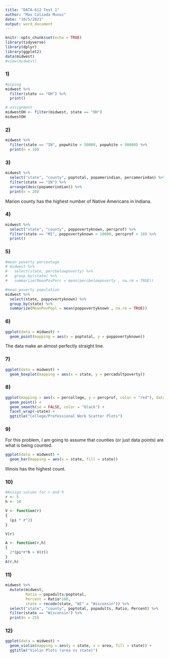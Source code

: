```yaml
---
title: "DATA-612 Test 1"
author: "Max Calzada Munoz"
date: "10/5/2021"
output: word_document
---
```


```r
knitr::opts_chunk$set(echo = TRUE)
library(tidyverse)
library(dplyr)
library(ggplot2) 
data(midwest)
#view(midwest)
```

### 1)

```r
#piping
midwest %>%
  filter(state == "OH") %>%
  print()

# assignment
midwestOH <- filter(midwest, state == "OH")
midwestOH
```

### 2)

```r
midwest %>%
  filter(state == "IN", popwhite > 50000, popwhite < 90000) %>%
  print(n = 10)
```

### 3)

```r
midwest %>%
  select("state", "county", poptotal, popamerindian, percamerindan) %>%
  filter(state == "IN") %>%
  arrange(desc(popamerindian)) %>%
  print(n = 20)
```

Marion county has the highest number of Native Americans in Indiana.

### 4)

```r
midwest %>%
  select("state", "county", poppovertyknown, percprof) %>%
  filter(state == "MI", poppovertyknown > 10000, percprof > 10) %>%
  print()
```

### 5)

```r
#mean poverty percentage
# midwest %>%
#   select(state, percbelowpoverty) %>%
#   group_by(state) %>%
#   summarize(MeanPovPerc = mean(percbelowpoverty , na.rm = TRUE))

#mean poverty population
midwest %>%
  select(state, poppovertyknown) %>%
  group_by(state) %>%
  summarize(MeanPovPopl = mean(poppovertyknown , na.rm = TRUE))
```

### 6)

```r
ggplot(data = midwest) +
  geom_point(mapping = aes(x = poptotal, y = poppovertyknown))
```

The data make an almost perfectly straight line.

### 7)

```r
ggplot(data = midwest) +
  geom_boxplot(mapping = aes(x = state, y = percadultpoverty))
```

### 8)

```r
ggplot(mapping = aes(x = percollege, y = percprof, color = "red"), data = midwest) +
  geom_point() +
  geom_smooth(se = FALSE, color = "black") +
  facet_wrap(~state) +
  ggtitle("College/Professional Work Scatter Plots")
```

### 9)

For this problem, I am going to assume that counties (or just data points) are what is being counted.

```r
ggplot(data = midwest) +
  geom_bar(mapping = aes(x = state, fill = state))
```

Illinois has the highest count.

### 10)

```r
#Assign values for r and h
r <- 5
h <- 10

V <- function(r)
{
  (pi * r^2)
}

V(r)

A <- function(r,h)
{
  2*(pi*r*h + V(r))
}
A(r,h)
```

### 11)

```r
midwest %>%
  mutate(midwest, 
         Ratio = popadults/poptotal, 
         Percent = Ratio*100, 
         state = recode(state, "WI" = "Wisconsin")) %>%
  select("state", "county", poptotal, popadults, Ratio, Percent) %>%
  filter(state == "Wisconsin") %>%
  print(n = 25)
```

### 12)

```r
ggplot(data = midwest) +
  geom_violin(mapping = aes(y = state, x = area, fill = state)) +
  ggtitle("Violin Plots (area vs state)")
```


